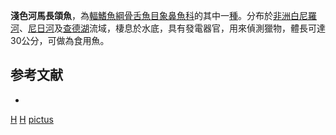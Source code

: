 {{Speciesbox 
| taxon = Hippopotamyrus pictus
| status = LC
| status_system = IUCN3.1
| authority = [[Marcusen|Marcusen]], 1864
| synonyms = *''Gnathonemus pictus''<br /><small>Marcusen, 1864</small> 
*''Mormyrus pictus''<br /><small>Marcusen, 1864</small>
*''Petrocephalus pictus''<br /><small>Marcusen, 1864</small>
}}

'''淺色河馬長頜魚'''，為[[輻鰭魚綱|輻鰭魚綱]][[骨舌魚目|骨舌魚目]][[象鼻魚科|象鼻魚科]]的其中一[[種|種]]。分布於[[非洲|非洲]][[白尼羅河|白尼羅河]]、[[尼日河|尼日河]]及[[查德湖|查德湖]]流域，棲息於水底，具有發電器官，用來偵測獵物，體長可達30公分，可做為食用魚。

==参考文献==
*{{FishBase_species|genus=Hippopotamyrus|species=pictus|year=2012|month=3}}
{{Taxonbar}}

[[Category:1864年描述的鱼类|H]]
[[Category:食用魚|H]]
[[Category:河馬長頜魚屬|pictus]]